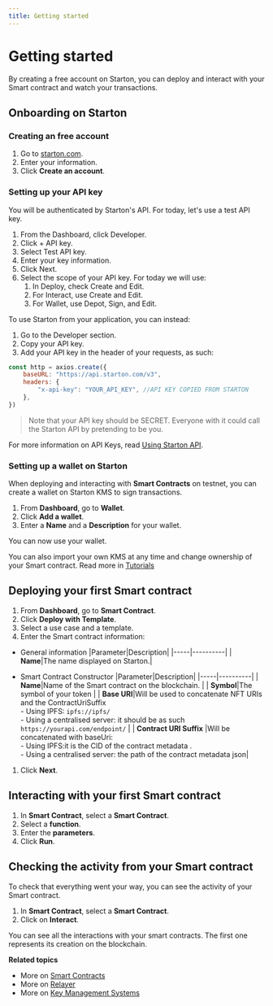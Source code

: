 ```yaml
---
title: Getting started
---
```


# Getting started

By creating a free account on Starton, you can deploy and interact with your Smart contract and watch your transactions.

## Onboarding on Starton

### Creating an free account

1. Go to [starton.com](https://app.starton.com/register).
1. Enter your information.
1. Click **Create an account**.

### Setting up your API key

You will be authenticated by Starton's API. For today, let's use a test API key.

1. From the Dashboard, click Developer.
1. Click + API key.
1. Select Test API key.
1. Enter your key information.
1. Click Next.
1. Select the scope of your API key. For today we will use:
    1. In Deploy, check Create and Edit.
    1. For Interact, use Create and Edit.
    1. For Wallet, use Depot, Sign, and Edit.

To use Starton from your application, you can instead:

1. Go to the Developer section.
1. Copy your API key.
1. Add your API key in the header of your requests, as such:

```jsx
const http = axios.create({
	baseURL: "https://api.starton.com/v3",
	headers: {
		"x-api-key": "YOUR_API_KEY", //API KEY COPIED FROM STARTON
	},
})
```

> Note that your API key should be SECRET. Everyone with it could call the Starton API by pretending to be you.

For more information on API Keys, read [Using Starton API](/developer/api.mdx).

### Setting up a wallet on Starton

When deploying and interacting with **Smart Contracts** on testnet, you can create a wallet on Starton KMS to sign transactions.

1. From **Dashboard**, go to **Wallet**.
1. Click **Add a wallet**.
1. Enter a **Name** and a **Description** for your wallet.

You can now use your wallet.

You can also import your own KMS at any time and change ownership of your Smart contract. Read more in [Tutorials](/docs/tutorials/how-to-change-the-smart-contracts-ownership)

## Deploying your first Smart contract

1. From **Dashboard**, go to **Smart Contract**.
1. Click **Deploy with Template**.
1. Select a use case and a template.
1. Enter the Smart contract information:

-   General information
    |Parameter|Description|
    |-----|----------|
    | **Name**|The name displayed on Starton.|

-   Smart Contract Constructor
    |Parameter|Description|
    |-----|----------|
    | **Name**|Name of the Smart contract on the blockchain. |
    | **Symbol**|The symbol of your token |
    | **Base URI**|Will be used to concatenate NFT URIs and the ContractUriSuffix <br/> - Using IPFS: `ipfs://ipfs/` <br/> - Using a centralised server: it should be as such `https://yourapi.com/endpoint/` |
    | **Contract URI Suffix** |Will be concatenated with baseUri:<br/> - Using IPFS:it is the CID of the contract metadata .<br/> - Using a centralised server: the path of the contract metadata json|

1. Click **Next**.

## Interacting with your first Smart contract

1. In **Smart Contract**, select a **Smart Contract**.
1. Select a **function**.
1. Enter the **parameters**.
1. Click **Run**.

## Checking the activity from your Smart contract

To check that everything went your way, you can see the activity of your Smart contract.

1. In **Smart Contract**, select a **Smart Contract**.
1. Click on **Interact**.

You can see all the interactions with your smart contracts. The first one represents its creation on the blockchain.

**Related topics**

-   More on [Smart Contracts](/smart-contract/understanding-smart-contracts.mdx)
-   More on [Relayer](/transactions/understanding-the-relayer.mdx)
-   More on [Key Management Systems](/wallet/understanding-key-management-systems.mdx)
